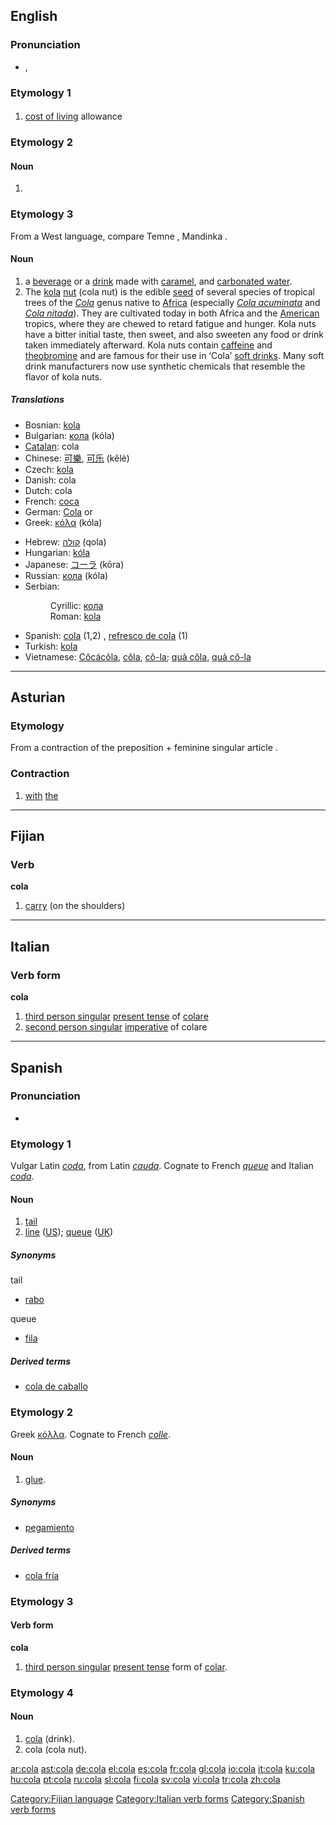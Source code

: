 ==English==

===Pronunciation===
* {{IPA|/ˈkolə/}}, {{SAMPA|/'ko-la/}}
*: {{rhymes|əʊlə}}

===Etymology 1===

===={{acronym}}====
{{infl|en|acronym}}

# [[cost of living]] allowance

===Etymology 2===

====Noun====
{{en-noun}}

# {{obsolete}} {{plural of|colon}}

===Etymology 3===
From a West {{African.}} language, compare Temne {{term|kola|lang=tem}}, Mandinka {{term|kola|lang=mnk}}.

====Noun====
{{en-noun}}

# a [[beverage]] or a [[drink#Noun|drink]] made with [[caramel]], and [[carbonated water]].
# The [[kola]] [[nut]] (cola nut) is the edible [[seed]] of several species of tropical trees of the ''[[Cola]]'' genus native to [[Africa]] (especially ''[[Cola acuminata]]'' and ''[[Cola nitada]]''). They are cultivated today in both Africa and the [[America|American]] tropics, where they are chewed to retard fatigue and hunger. Kola nuts have a bitter initial taste, then sweet, and also sweeten any food or drink taken immediately afterward. Kola nuts contain [[caffeine]] and [[theobromine]] and are famous for their use in ‘Cola’ [[soft drink]]s. Many soft drink manufacturers now use synthetic chemicals that resemble the flavor of kola nuts.

=====Translations=====
{{top}}
* Bosnian: [[kola]] {{f}}
* Bulgarian: [[кола]] (kóla) {{f}}
* [[Catalan]]: cola {{f}}
* Chinese: [[可樂]], [[可乐]] (kělè)
* Czech: [[kola]] {{f}}
* Danish: cola
* Dutch: cola {{m}}
* French: [[coca]] {{m}}
* German: [[Cola]] {{f}} or {{n}}
* Greek: [[κόλα]] (kóla)
{{mid}}
* Hebrew: [[קולה]] (qola) {{f}}
* Hungarian: [[kóla]]
* Japanese: [[コーラ]] (kōra)
* Russian: [[кола]] (kóla) {{f}}
* Serbian:
*: Cyrillic: [[кола]] {{f}}
*: Roman: [[kola]] {{f}}
* Spanish: [[cola#Spanish|cola]] (1,2) {{f}}, [[refresco de cola]] {{m}} (1)
* Turkish: [[kola]]
* Vietnamese: [[Côcácôla]], [[côla#Vietnamese|côla]], [[cô-la]]; [[quả côla]], [[quả cô-la]]
{{bottom}}

----

==Asturian==

===Etymology===
From a contraction of the preposition {{term|con||with|lang=ast}} + feminine singular article {{term|la||the|lang=ast}}.

===Contraction===
{{infl|ast|contraction|g=f|masculine|col|neuter|colo|masculine plural|colos|feminine plural|coles}}

# [[with]] [[the]]

----

==Fijian==

===Verb===
'''cola'''

# [[carry]] (on the shoulders)

[[Category:Fijian language]]

----

==Italian==

===Verb form===
'''cola'''

# [[third person singular]]  [[present tense]] of [[colare]]
# [[second person singular]] [[imperative]] of colare

[[Category:Italian verb forms]]

----

==Spanish==

===Pronunciation===
* {{IPA|/ˈkola/|lang=es}}

===Etymology 1===
Vulgar Latin ''[[coda]]'', from Latin ''[[cauda]]''. Cognate to French ''[[queue]]'' and Italian ''[[coda]]''.

====Noun====
{{es-noun-f}}

# [[tail]]
# [[line#Noun|line]] ([[w:American English|US]]); [[queue]] ([[w:British English|UK]])

=====Synonyms=====
;tail
* [[rabo]]
;queue
* [[fila]] {{f}}

=====Derived terms=====
* [[cola de caballo]] {{f}}

===Etymology 2===
Greek [[κόλλα]]. Cognate to French ''[[colle]]''.

====Noun====
{{es-noun-f}}

# [[glue]].

=====Synonyms=====
* [[pegamiento]]

=====Derived terms=====
* [[cola fría]]

===Etymology 3===

====Verb form====
'''cola'''

# [[third person singular]] [[present tense]] form of [[colar]].

===Etymology 4===

====Noun====
{{es-noun-f}}

# [[cola#English|cola]] (drink).
# cola (cola nut).

[[Category:Spanish verb forms]]

[[ar:cola]]
[[ast:cola]]
[[de:cola]]
[[el:cola]]
[[es:cola]]
[[fr:cola]]
[[gl:cola]]
[[io:cola]]
[[it:cola]]
[[ku:cola]]
[[hu:cola]]
[[pt:cola]]
[[ru:cola]]
[[sl:cola]]
[[fi:cola]]
[[sv:cola]]
[[vi:cola]]
[[tr:cola]]
[[zh:cola]]